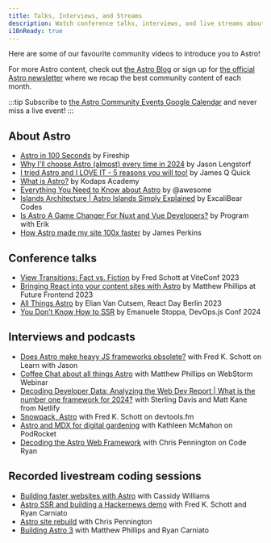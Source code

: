 ```yaml
---
title: Talks, Interviews, and Streams
description: Watch conference talks, interviews, and live streams about Astro!
i18nReady: true
---
```



Here are some of our favourite community videos to introduce you to Astro! 

For more Astro content, check out [the Astro Blog](https://astro.build/blog/) or sign up for [the official Astro newsletter](https://astro.build/newsletter/signup) where we recap the best community content of each month.

:::tip
Subscribe to [the Astro Community Events Google Calendar](https://calendar.google.com/calendar/embed?src=c_g6re3u5gkl0mug3ktn1dibqhfk%40group.calendar.google.com) and never miss a live event!
:::

## About Astro

- [Astro in 100 Seconds](https://www.youtube.com/watch?v=dsTXcSeAZq8) by Fireship
- [Why I'll choose Astro (almost) every time in 2024](https://www.youtube.com/watch?v=kssIEqSJeMI) by Jason Lengstorf
- [I tried Astro and I LOVE IT - 5 reasons you will too!](https://www.youtube.com/watch?v=wND4lSml31A) by James Q Quick
- [What is Astro?](https://www.youtube.com/watch?v=oQDErNNzdwU) by Kodaps Academy
- [Everything You Need to Know about Astro](https://www.youtube.com/watch?v=rRxuVOutmFQ) by @awesome
- [Islands Architecture | Astro Islands Simply Explained](https://www.youtube.com/watch?v=kwqlP6Pe0SI) by ExcaliBear Codes
- [Is Astro A Game Changer For Nuxt and Vue Developers?](https://www.youtube.com/watch?v=Sq7eKxPqfSo) by Program with Erik
- [How Astro made my site 100x faster](https://www.youtube.com/watch?v=cOxA3kMYtkM) by James Perkins

## Conference talks

- [View Transitions: Fact vs. Fiction](https://www.youtube.com/watch?v=iT-3amHK7tA&list=PLqGQbXn_GDmkOsHI7-Wrbv1GgAA4tJZhg&index=29)  by Fred Schott at ViteConf 2023
- [Bringing React into your content sites with Astro](https://www.youtube.com/watch?v=Fouws8iKPKQ) by Matthew Phillips at Future Frontend 2023
- [All Things Astro](https://www.youtube.com/watch?v=WKXHFIulZ9g) by Elian Van Cutsem, React Day Berlin 2023
- [You Don’t Know How to SSR](https://portal.gitnation.org/contents/you-dont-know-how-to-ssr) by Emanuele Stoppa, DevOps.js Conf 2024

## Interviews and podcasts

- [Does Astro make heavy JS frameworks obsolete?](https://www.youtube.com/watch?v=4Ohi9G-RCcE) with Fred K. Schott on Learn with Jason
- [Coffee Chat about all things Astro](https://www.youtube.com/watch?v=3eyedOP83fw) with Matthew Phillips on WebStorm Webinar
- [Decoding Developer Data: Analyzing the Web Dev Report | What is the number one framework for 2024?](https://youtu.be/2vqIHyz6iKs?si=vLcyzm07teC6v7u5&t=1679) with Sterling Davis and Matt Kane from Netlify
- [Snowpack, Astro](https://www.devtools.fm/episode/14) with Fred K. Schott on devtools.fm
- [Astro and MDX for digital gardening](https://podrocket.logrocket.com/astro-mdx-kathleen-mcmahon) with Kathleen McMahon on PodRocket
- [Decoding the Astro Web Framework](https://www.youtube.com/watch?v=4PKT8x78yOQ) with Chris Pennington on Code Ryan

## Recorded livestream coding sessions

- [Building faster websites with Astro](https://www.youtube.com/watch?v=0eka27P4Pr4) with Cassidy Williams
- [Astro SSR and building a Hackernews demo](https://www.youtube.com/watch?v=2ZEMb_H-LYE) with Fred K. Schott and Ryan Carniato
- [Astro site rebuild](https://www.youtube.com/watch?v=VDGEpachpwc) with Chris Pennington
- [Building Astro 3](https://www.youtube.com/watch?v=2zhYwg_nBqQ) with Matthew Phillips and Ryan Carniato
